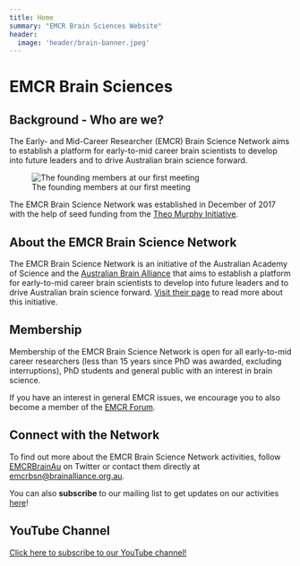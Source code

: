 ```yaml
---
title: Home
summary: "EMCR Brain Sciences Website"
header:
  image: 'header/brain-banner.jpeg'
---
```



# EMCR Brain Sciences

## Background - Who are we?


The Early- and Mid-Career Researcher (EMCR) Brain Science Network aims to establish a platform for early-to-mid career brain scientists to develop into future leaders and to drive Australian brain science forward.

![The founding members at our first meeting](header/BSN-close-crop.png)

The EMCR Brain Science Network was established in December of 2017 with the help of seed funding from the [Theo Murphy Initiative](https://www.science.org.au/supporting-science/awards-and-opportunities/theo-murphy-initiative-australia).


## About the EMCR Brain Science Network

The EMCR Brain Science Network is an initiative of the Australian Academy of Science and the [Australian Brain Alliance](https://www.brainalliance.org.au/) that aims to establish a platform for early-to-mid career brain scientists to develop into future leaders and to drive Australian brain science forward. [Visit their page](https://www.brainalliance.org.au/emcr-brain-science-network) to read more about this initiative.

## Membership

Membership of the EMCR Brain Science Network is open for all early-to-mid career researchers (less than 15 years since PhD was awarded, excluding interruptions), PhD students and general public with an interest in brain science.

If you have an interest in general EMCR issues, we encourage you to also become a member of the [EMCR Forum](https://www.science.org.au/supporting-science/early-and-mid-career-researchers-0/emcrs/emcr-membership-registration).

## Connect with the Network

To find out more about the EMCR Brain Science Network activities, follow [EMCRBrainAu](https://twitter.com/emcrbrainau) on Twitter or contact them directly at [emcrbsn@brainalliance.org.au](mailto:emcrbsn@brainalliance.org.au).

You can also **subscribe** to our mailing list to get updates on our activities [here](https://brainalliance.us19.list-manage.com/subscribe?u=23c38f0be78a8ad9f183170b0&id=64146be720)! 

## YouTube Channel

[Click here to subscribe to our YouTube channel!](https://www.youtube.com/channel/UCu3yEGOyHUfRrJ7KZP3jahg)